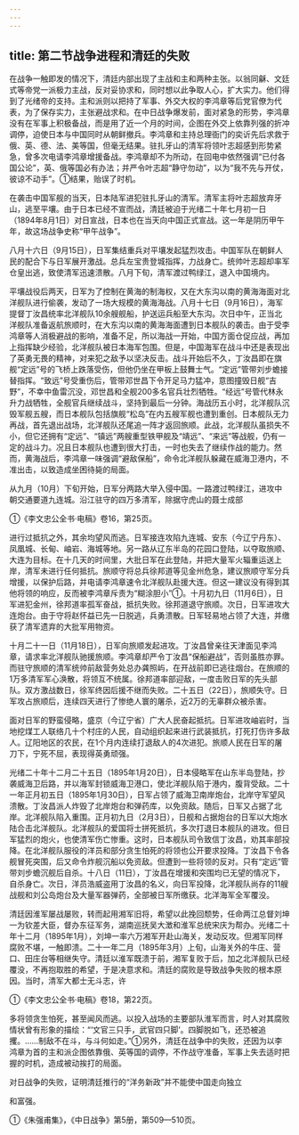 ```yaml
---
---
---
```

title: 第二节战争进程和清廷的失败
---



在战争一触即发的情况下，清廷内部出现了主战和主和两种主张。以翁同龢、文廷式等帝党一派极力主战，反对妥协求和，同时想以此争取人心，扩大实力。他们得到了光绪帝的支持。主和派则以把持了军事、外交大权的李鸿章等后党官僚为代表，为了保存实力，主张避战求和。在中日战争爆发前，面对紧急的形势，李鸿章没有在军事上积极备战，而是用了近一个月的时间，企图在外交上依靠列强的折冲调停，迫使日本与中国同时从朝鲜撤兵。李鸿章和主持总理衙门的奕䜣先后求救于俄、英、德、法、美等国，但毫无结果。驻扎牙山的清军将领叶志超感到形势紧急，曾多次电请李鸿章增援备战。李鸿章却不为所动，在回电中依然强调“已付各国公论”，英、俄等国必有办法；并严令叶志超“静守勿动”，以为“我不先与开仗，彼谅不动手”。①结果，贻误了时机。

在袭击中国军舰的当天，日本陆军进犯驻扎牙山的清军。清军主将叶志超放弃牙山，逃至平壤。由于日本已经不宣而战，清廷被迫于光绪二十年七月初一日（1894年8月1日）对日宣战，日本也在当天向中国正式宣战。这一年是阴历甲午年，故这场战争史称“甲午战争”。

八月十六日（9月15日），日军集结重兵对平壤发起猛烈攻击。中国军队在朝鲜人民的配合下与日军展开激战。总兵左宝贵登城指挥，力战身亡。统帅叶志超却率军仓皇出逃，致使清军迅速溃散。八月下旬，清军渡过鸭绿江，退入中国境内。

平壤战役后两天，日军为了控制在黄海的制海权，又在大东沟以南的黄海海面对北洋舰队进行偷袭，发动了一场大规模的黄海海战。八月十七日（9月16日），海军提督丁汝昌统率北洋舰队10余艘舰船，护送运兵船至大东沟。次日中午，正当北洋舰队准备返航旅顺时，在大东沟以南的黄海海面遭到日本舰队的袭击。由于受李鸿章等人消极避战的影响，准备不足，所以海战一开始，中国方面仓促应战，再加上指挥缺少经验，北洋舰队被日本海军包围。但是，中国海军在战斗中还是表现出了英勇无畏的精神，对来犯之敌予以坚决反击。战斗开始后不久，丁汝昌即在旗舰“定远”号的飞桥上跌落受伤，但他仍坐在甲板上鼓舞士气。“定远”管带刘步蟾接替指挥。“致远”号受重伤后，管带邓世昌下令开足马力猛冲，意图撞毁日舰“吉野”，不幸中鱼雷沉没，邓世昌和全舰200多名官兵壮烈牺牲。“经远”号管代林永升力战牺牲，全舰官兵继续战斗，坚持到最后一分钟。海战历五小时，北洋舰队沉毁军舰五艘，而日本舰队包括旗舰“松岛”在内五艘军舰也遭到重创。日本舰队无力再战，首先退出战场，北洋舰队还尾追一阵才返回旅顺。此战，北洋舰队虽损失不小，但它还拥有“定远”、“镇远”两艘重型铁甲舰及“靖远”、“来远”等战舰，仍有一定的战斗力。况且日本舰队也遭到很大打击，一时也失去了继续作战的能力。然而，黄海战后，李鸿章一味强调“避敌保船”，命令北洋舰队躲藏在威海卫港内，不准出击，以致造成坐困待毙的局面。

从九月（10月）下旬开始，日军分两路大举入侵中国。一路渡过鸭绿江，进攻中朝交通要道九连城。沿江驻守的四万多清军，除据守虎山的聂士成部

①《李文忠公全书·电稿》卷16，第25页。

进行过抵抗之外，其余均望风而逃。日军接连攻陷九连城、安东（今辽宁丹东）、凤凰城、长甸、岫岩、海城等地。另一路从辽东半岛的花园口登陆，以夺取旅顺、大连为目标。在十几天的时间里，大批日军在此登陆，并把大量军火辎重运送上岸，清军未进行任何抵抗。旅顺守将总兵徐邦道等见金州危急，建议旅顺守军分兵增援，以保护后路，并电请李鸿章速令北洋舰队赴援大连。但这一建议没有得到其他将领的响应，反而被李鸿章斥责为“糊涂胆小”①。十月初九日（11月6日），日军进犯金州，徐邦道率孤军奋战，抵抗失败。徐邦道退守旅顺。次日，日军进攻大连炮台。由于守将赵怀益已先一日脱逃，兵勇溃散。日军轻易地占领了大连，并缴获了清军遗弃的大批军用物资。

十月二十一日（11月18日），日军向旅顺发起进攻。丁汝昌曾亲往天津面见李鸿章，请求率北洋舰队驰援旅顺。李鸿章却严令丁汝昌“保船避战”，否则虽胜亦罪。而驻守旅顺的清军统帅前敌营务处总办龚照屿，在开战前即已逃往烟台。在旅顺的1万多清军军心涣散，将领互不统属。徐邦道率部迎敌，一度击败日军的先头部队。双方激战数日，徐军终因后援不继而失败。二十五日（22日），旅顺失守。日军攻占旅顺后，连续四天进行了惨绝人寰的屠杀，近2万的无辜群众被杀害。

面对日军的野蛮侵略，盛京（今辽宁省）广大人民奋起抵抗。日军进攻岫岩时，当地挖煤工人联络几十个村庄的人民，自动组织起来进行武装抵抗，打死打伤许多敌人。辽阳地区的农民，在1个月内连续打退敌人的4次进犯。旅顺人民在日军的屠刀下，宁死不屈，表现得英勇顽强。

光绪二十年十二月二十五日（1895年1月20日），日本侵略军在山东半岛登陆，抄袭威海卫后路，并以海军封锁威海卫港口，使北洋舰队陷于港内，腹背受敌。二十一年正月初五日（1895年1月30日），日军占领了威海卫南岸炮台，北岸守军望风溃散。丁汝昌派人炸毁了北岸炮台和弹药库，以免资敌。随后，日军又占据了北岸。北洋舰队陷入重围。正月初九日（2月3日），日舰和占据炮台的日军以大炮水陆合击北洋舰队。北洋舰队的爱国将士拼死抵抗，多次打退日本舰队的进攻。但日军猛烈的炮火，也使清军伤亡惨重。这时，日本舰队司令致信丁汝昌，劝其率部投降。在北洋舰队服役的洋员和部分贪生怕死的将领也公开要求投降。丁汝昌下令各舰冒死突围，后又命令炸舰沉船以免资敌。但遭到一些将领的反对。只有“定远”管带刘步蟾沉舰后自杀。十八日（11日），丁汝昌在增援和突围均已无望的情况下，自杀身亡。次日，洋员浩威盗用丁汝昌的名义，向日军投降，北洋舰队尚存的11艘战舰和刘公岛炮台及大量军器弹药，全部被日军所缴获。北洋海军全军覆没。

清廷因淮军屡战屡败，转而起用湘军旧将，希望以此挽回颓势，任命两江总督刘坤一为钦差大臣，督办东征军务，湖南巡抚吴大澂和淮军总统宋庆为帮办。光绪二十年十二月（1895年1月），刘坤一率六万湘军开赴山海关，发动反攻。但湘军同样腐败不堪，一触即溃。二十一年二月（1895年3月）上旬，山海关外的牛庄、营口、田庄台等相继失守。清廷以淮军既溃于前，湘军复败于后，加之北洋舰队已经覆没，不再抱取胜的希望，于是决意求和。清廷的腐败是导致战争失败的根本原因。当时，清军大都士无斗志，许

①《李文忠公全书·电稿》卷18，第22页。

多将领贪生怕死，甚至闻风而逃。以投入战场的主要部队淮军而言，时人对其腐败情状曾有形象的描绘：“‘文官三只手，武官四只脚’。四脚脱如飞，还恐被追攫。……制敌不在斗，与斗何如走。”①另外，清廷在战争中的失败，还因为以李鸿章为首的主和派企图依靠俄、英等国的调停，不作战守准备，军事上失去适时把握的时机，造成被动挨打的局面。

对日战争的失败，证明清廷推行的“洋务新政”并不能使中国走向独立

和富强。

①《朱强甫集》，《中日战争》第5册，第509—510页。